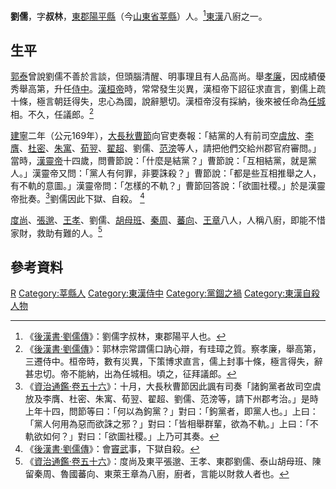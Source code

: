 {{Otheruses|other=名为劉儒的其他人物|劉儒 (消歧義)}}
'''劉儒'''{{BD|？年||169年||catIdx=L}}，字'''叔林'''，[[東郡|東郡]][[陽平縣|陽平縣]]（今[[山東省|山東省]][[莘縣|莘縣]]）人。<ref>《[[:s:後漢書/卷67|後漢書·劉儒傳]]》：劉儒字叔林，東郡陽平人也。</ref>[[東漢|東漢]]八廚之一。

==生平==
[[郭泰_(東漢)|郭泰]]曾說劉儒不善於言談，但頭腦清醒、明事理且有人品高尚。舉[[孝廉|孝廉]]，因成績優秀舉高第，升任[[侍中|侍中]]。[[漢桓帝|漢桓帝]]時，常常發生災異，漢桓帝下詔征求直言，劉儒上疏十條，極言朝廷得失，忠心為國，說辭懇切。漢桓帝沒有採納，後來被任命為[[任城|任城]]相。不久，任議郎。<ref>《[[:s:後漢書/卷67|後漢書·劉儒傳]]》：郭林宗常謂儒口訥心辯，有珪璋之質。察孝廉，舉高第，三遷侍中。桓帝時，數有災異，下策博求直言，儒上封事十條，極言得失，辭甚忠切。帝不能納，出為任城相。頃之，征拜議郎。</ref>

[[建寧_(年號)|建寧]]二年（公元169年），[[大長秋|大長秋]][[曹節_(宦官)|曹節]]向官吏奏報：「結黨的人有前司空[[虞放|虞放]]、[[李膺_(東漢)|李膺]]、[[杜密|杜密]]、[[朱寓|朱寓]]、[[荀翌|荀翌]]、[[翟超|翟超]]、劉儒、[[范滂|范滂]]等人，請把他們交給州郡官府審問。」當時，[[漢靈帝|漢靈帝]]十四歲，問曹節說：「什麼是結黨？」曹節說：「互相結黨，就是黨人。」漢靈帝又問：「黨人有何罪，非要誅殺？」曹節說：「都是些互相推舉之人，有不軌的意圖。」漢靈帝問：「怎樣的不軌？」曹節回答說：「欲圖社稷。」於是漢靈帝批奏。<ref>《[[:s:資治通鑑/卷056|資治通鑑·卷五十六]]》：十月，大長秋曹節因此諷有司奏「諸鉤黨者故司空虞放及李膺、杜密、朱寓、荀翌、翟超、劉儒、范滂等，請下州郡考治。」是時上年十四，問節等曰：「何以為鉤黨？」對曰：「鉤黨者，即黨人也。」上曰：「黨人何用為惡而欲誅之邪？」對曰：「皆相舉群輩，欲為不軌。」上曰：「不軌欲如何？」對曰：「欲圖社稷。」上乃可其奏。</ref>劉儒因此下獄、自殺。
<ref>《[[:s:後漢書/卷67|後漢書·劉儒傳]]》：會[[竇武|竇武]]事，下獄自殺。</ref>

[[度尚|度尚]]、[[張邈|張邈]]、[[王孝|王孝]]、劉儒、[[胡母班|胡母班]]、[[秦周_(漢朝)|秦周]]、[[蕃向|蕃向]]、[[王章_(東漢)|王章]]八人，人稱八廚，即能不惜家財，救助有難的人。<ref>《[[:s:資治通鑑/卷056|資治通鑑·卷五十六]]》：度尚及東平張邈、王孝、東郡劉儒、泰山胡母班、陳留秦周、魯國蕃向、東萊王章為八廚，廚者，言能以財救人者也。</ref>
{{東漢八廚}}

==參考資料==
{{Reflist|2}}

{{Authority control}}
{{DEFAULTSORT:}}
[[Category:劉姓|R]]
[[Category:莘縣人|Category:莘縣人]]
[[Category:東漢侍中|Category:東漢侍中]]
[[Category:黨錮之禍|Category:黨錮之禍]]
[[Category:東漢自殺人物|Category:東漢自殺人物]]
